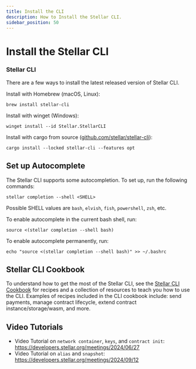 ```yaml
---
title: Install the CLI
description: How to Install the Stellar CLI.
sidebar_position: 50
---
```


# Install the Stellar CLI

### Stellar CLI

There are a few ways to install the latest released version of Stellar CLI.

Install with Homebrew (macOS, Linux):

```text
brew install stellar-cli
```

Install with winget (Windows):

```text
winget install --id Stellar.StellarCLI
```

Install with cargo from source ([github.com/stellar/stellar-cli](https://github.com/stellar/stellar-cli)):

```text
cargo install --locked stellar-cli --features opt
```

## Set up Autocomplete

The Stellar CLI supports some autocompletion. To set up, run the following commands:

```text
stellar completion --shell <SHELL>
```

Possible SHELL values are `bash`, `elvish`, `fish`, `powershell`, `zsh`, etc.

To enable autocomplete in the current bash shell, run:

```text
source <(stellar completion --shell bash)
```

To enable autocomplete permanently, run:

```text
echo "source <(stellar completion --shell bash)" >> ~/.bashrc
```

## Stellar CLI Cookbook

To understand how to get the most of the Stellar CLI, see the [Stellar CLI Cookbook](https://github.com/stellar/stellar-cli/tree/main/cookbook) for recipes and a collection of resources to teach you how to use the CLI. Examples of recipes included in the CLI cookbook include: send payments, manage contract lifecycle, extend contract instance/storage/wasm, and more.

## Video Tutorials

- Video Tutorial on `network container`, `keys`, and `contract init`: https://developers.stellar.org/meetings/2024/06/27
- Video Tutorial on `alias` and `snapshot`: https://developers.stellar.org/meetings/2024/09/12
